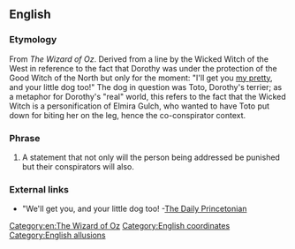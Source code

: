 ==English==

===Etymology===
From ''The Wizard of Oz''. Derived from a line by the Wicked Witch of the West in reference to the fact that Dorothy was under the protection of the Good Witch of the North but only for the moment: "I'll get you [[my pretty]], and your little dog too!" The dog in question was Toto, Dorothy's terrier; as a metaphor for Dorothy's "real" world, this refers to the fact that the Wicked Witch is a personification of Elmira Gulch, who wanted to have Toto put down for biting her on the leg, hence the co-conspirator context.

===Phrase===
{{en-phrase|[[and]] [[your]] [[little]] [[dog]] [[too]]}}

# A statement that not only will the person being addressed be punished but their conspirators will also.

===External links===
*"We'll get you, and your little dog too! -[http://www.dailyprincetonian.com/archives/2007/12/10/news/19654.shtml The Daily Princetonian]

[[Category:en:The Wizard of Oz]]
[[Category:English coordinates]]
[[Category:English allusions]]